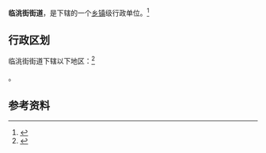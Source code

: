 {{中国乡级行政区|62/01/04/006/000}}

'''临洮街街道'''，是{{PRC admin/fullname|62/01/04/006/000|3}}下辖的一个[[乡镇|乡镇]]级行政单位。<ref>{{PRC admin/ref sgc|{{PRC admin/parent|62/01/04/006/000}}}}</ref>

== 行政区划 ==

临洮街街道下辖以下地区：<ref>{{PRC admin/ref sgc|62/01/04/006/000}}</ref>

{{PRC admin/children|62/01/04/006/000}}。

== 参考资料 ==

{{reflist}}

{{行政区划小作品}}
{{PRC admin/navcat|62/01/04/006/000}}